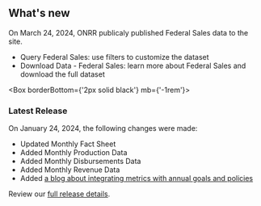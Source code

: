 ## <span>What's new</span> <WhatsNewIcon />


  On March 24, 2024, ONRR publicaly published Federal Sales data to the site.

  - <Link href='/query-data'>Query Federal Sales</Link>: use filters to customize the dataset
  - <Link href='/downloads/sales-data' linkType='default'>Download Data - Federal Sales</Link>: learn more about Federal Sales and download the full dataset

<Box borderBottom={'2px solid black'} mb={'-1rem'}>
</Box>

### Latest Release
On January 24, 2024, the following changes were made:

- Updated <Link href="/fact-sheet" linkType="default">Monthly Fact Sheet</Link>
- Added <Link href="/downloads/production-by-month/" linkType="default">Monthly Production Data</Link>
- Added <Link href="/downloads/disbursements-by-month/" linkType="default">Monthly Disbursements Data</Link>
- Added <Link href="/downloads/revenue/" linkType="default">Monthly Revenue Data</Link>
- Added [a blog about integrating metrics with annual goals and policies](https://blog-nrrd.doi.gov/metrics-and-policy/)

Review our [full release details](https://github.com/ONRR/nrrd/releases).
